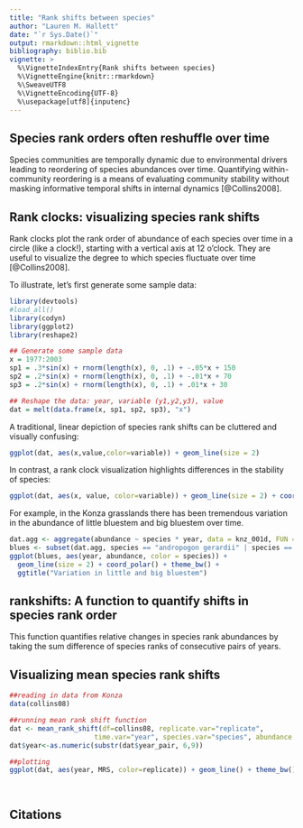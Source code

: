 ```yaml
---
title: "Rank shifts between species"
author: "Lauren M. Hallett"
date: "`r Sys.Date()`"
output: rmarkdown::html_vignette
bibliography: biblio.bib
vignette: >
  %\VignetteIndexEntry{Rank shifts between species}
  %\VignetteEngine{knitr::rmarkdown}
  %\SweaveUTF8 
  %\VignetteEncoding{UTF-8}
  %\usepackage[utf8]{inputenc}
---
```


## Species rank orders often reshuffle over time

Species communities are temporally dynamic due to environmental drivers leading to reordering of species abundances over time. Quantifying within-community reordering is a means of evaluating community stability without masking informative temporal shifts in internal dynamics [@Collins2008]. 

## Rank clocks: visualizing species rank shifts

Rank clocks plot the rank order of abundance of each species over time in a circle (like a clock!), starting with a vertical axis at 12 o'clock. They are useful to visualize the degree to which species fluctuate over time [@Collins2008]. 

To illustrate, let's first generate some sample data:

```r
library(devtools)
#load_all()
library(codyn)
library(ggplot2)
library(reshape2)

## Generate some sample data 
x = 1977:2003
sp1 = .3*sin(x) + rnorm(length(x), 0, .1) + -.05*x + 150
sp2 = .2*sin(x) + rnorm(length(x), 0, .1) + -.01*x + 70
sp3 = .2*sin(x) + rnorm(length(x), 0, .1) + .01*x + 30

## Reshape the data: year, variable (y1,y2,y3), value
dat = melt(data.frame(x, sp1, sp2, sp3), "x")
```


A traditional, linear depiction of species rank shifts can be cluttered and visually confusing:
```r
ggplot(dat, aes(x,value,color=variable)) + geom_line(size = 2)
```


In contrast, a rank clock visualization highlights differences in the stability of species:
```r
ggplot(dat, aes(x, value, color=variable)) + geom_line(size = 2) + coord_polar() + theme_bw() 
```

For example, in the Konza grasslands there has been tremendous variation in the abundance of little bluestem and big bluestem over time.
```r
dat.agg <- aggregate(abundance ~ species * year, data = knz_001d, FUN = mean)
blues <- subset(dat.agg, species == "andropogon gerardii" | species == "schizachyrium scoparium")
ggplot(blues, aes(year, abundance, color = species)) + 
  geom_line(size = 2) + coord_polar() + theme_bw() + 
  ggtitle("Variation in little and big bluestem")
```

## rankshifts: A function to quantify shifts in species rank order

This function quantifies relative changes in species rank abundances by taking the sum difference of species ranks of consecutive pairs of years. 


## Visualizing mean species rank shifts

```r
##reading in data from Konza
data(collins08)

##running mean rank shift function 
dat <- mean_rank_shift(df=collins08, replicate.var="replicate", 
                     time.var="year", species.var="species", abundance.var="abundance")
dat$year<-as.numeric(substr(dat$year_pair, 6,9))

##plotting
ggplot(dat, aes(year, MRS, color=replicate)) + geom_line() + theme_bw()

  
```

## Citations
